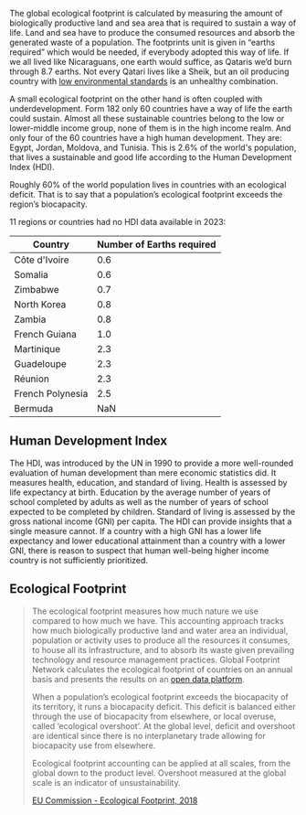 The global ecological footprint is calculated by measuring the amount of biologically productive land and sea area that is required to sustain a way of life. Land and sea have to produce the consumed resources and absorb the generated waste of a population. The footprints unit is given in “earths required” which would be needed, if everybody adopted this way of life. If we all lived like Nicaraguans, one earth would suffice, as Qataris we’d burn through 8.7 earths. Not every Qatari lives like a Sheik, but an oil producing country with [low environmental standards](https://www.ecomena.org/qatar-ecological-footprint/) is an unhealthy combination.

A small ecological footprint on the other hand is often coupled with underdevelopment. Form 182 only 60 countries have a way of life the earth could sustain. Almost all these sustainable countries belong to the low or lower-middle income group, none of them is in the high income realm. And only four of the 60 countries have a high human development. They are: Egypt, Jordan, Moldova, and Tunisia. This is 2.6% of the world's population, that lives a sustainable and good life according to the Human Development Index (HDI).

Roughly 60% of the world population lives in countries with an ecological deficit. That is to say that a population’s ecological footprint exceeds the region’s biocapacity.

11 regions or countries had no HDI data available in 2023:

| Country          | Number of Earths required |
| ---------------- | ------------------------- |
| Côte d'Ivoire    | 0.6                       |
| Somalia          | 0.6                       |
| Zimbabwe         | 0.7                       |
| North Korea      | 0.8                       |
| Zambia           | 0.8                       |
| French Guiana    | 1.0                       |
| Martinique       | 2.3                       |
| Guadeloupe       | 2.3                       |
| Réunion          | 2.3                       |
| French Polynesia | 2.5                       |
| Bermuda          | NaN                       |

## Human Development Index

The HDI, was introduced by the UN in 1990 to provide a more well-rounded evaluation of human development than mere economic statistics did. It measures health, education, and standard of living. Health is assessed by life expectancy at birth. Education by the average number of years of school completed by adults as well as the number of years of school expected to be completed by children. Standard of living is assessed by the gross national income (GNI) per capita. The HDI can provide insights that a single measure cannot. If a country with a high GNI has a lower life expectancy and lower educational attainment than a country with a lower GNI, there is reason to suspect that human well-being higher income country is not sufficiently prioritized.

## Ecological Footprint

> The ecological footprint measures how much nature we use compared to how much we have. This accounting approach tracks how much biologically productive land and water area an individual, population or activity uses to produce all the resources it consumes, to house all its infrastructure, and to absorb its waste given prevailing technology and resource management practices. Global Footprint Network calculates the ecological footprint of countries on an annual basis and presents the results on an [open data platform](https://www.footprintnetwork.org/licenses/).
>
> When a population’s ecological footprint exceeds the biocapacity of its territory, it runs a biocapacity deficit. This deficit is balanced either through the use of biocapacity from elsewhere, or local overuse, called ‘ecological overshoot’. At the global level, deficit and overshoot are identical since there is no interplanetary trade allowing for biocapacity use from elsewhere.
>
> Ecological footprint accounting can be applied at all scales, from the global down to the product level. Overshoot measured at the global scale is an indicator of unsustainability.
>
> [EU Commission - Ecological Footprint, 2018](https://web.archive.org/web/20210203125641/https://ec.europa.eu/environment/beyond_gdp/download/factsheets/EcoF_new_template_2018-11-05_updated2.pdf#)
